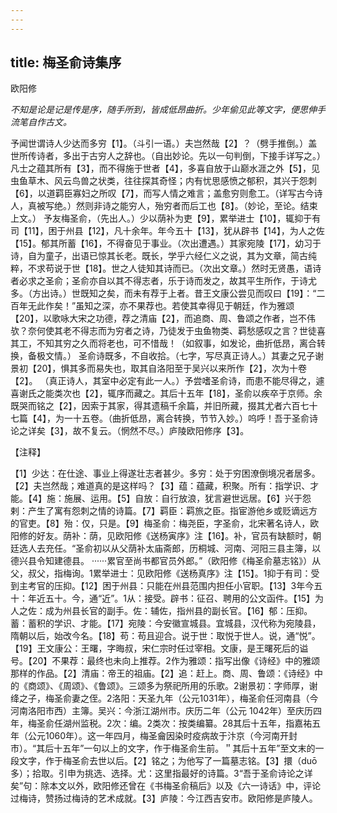 ```yaml
---
---
---
```

title: 梅圣俞诗集序
---



欧阳修

*不知是论是记是传是序，随手所到，皆成低昂曲折。少年偷见此等文字，便思伸手流笔自作古文。*

予闻世谓诗人少达而多穷【1】。（斗引一语。）夫岂然哉【2】？（劈手推倒。）盖世所传诗者，多出于古穷人之辞也。（自出妙论。先以一句判倒，下接手详写之。）凡士之蕴其所有【3】，而不得施于世者【4】，多喜自放于山巅水涯之外【5】，见虫鱼草木、风云鸟兽之状类，往往探其奇怪；内有忧思感愤之郁积，其兴于怨刺【6】，以道羁臣寡妇之所叹【7】，而写人情之难言；盖愈穷则愈工。（详写古今诗人，真被写绝。）然则非诗之能穷人，殆穷者而后工也【8】。（妙论，至论。结束上文。）
予友梅圣俞，（先出人。）少以荫补为吏【9】，累举进士【10】，辄抑于有司【11】，困于州县【12】，凡十余年。年今五十【13】，犹从辟书【14】，为人之佐【15】。郁其所蓄【16】，不得奋见于事业。（次出遭遇。）其家宛陵【17】，幼习于诗，自为童子，出语已惊其长老。既长，学乎六经仁义之说，其为文章，简古纯粹，不求苟说于世【18】。世之人徒知其诗而已。（次出文章。）然时无贤愚，语诗者必求之圣俞；圣俞亦自以其不得志者，乐于诗而发之，故其平生所作，于诗尤多。（方出诗。）世既知之矣，而未有荐于上者。昔王文康公尝见而叹曰【19】：“二百年无此作矣！”虽知之深，亦不果荐也。若使其幸得见于朝廷，作为雅颂【20】，以歌咏大宋之功德，荐之清庙【2】，而追商、周、鲁颂之作者，岂不伟欤？奈何使其老不得志而为穷者之诗，乃徒发于虫鱼物类、羁愁感叹之言？世徒喜其工，不知其穷之久而将老也，可不惜哉！（如叙事，如发论，曲折低昂，离合转换，备极文情。）
圣俞诗既多，不自收拾。（七字，写尽真正诗人。）其妻之兄子谢景初【20】，惧其多而易失也，取其自洛阳至于吴兴以来所作【2】，次为十卷【2】。
（真正诗人，其室中必定有此一人。）予尝嗜圣俞诗，而患不能尽得之，遽喜谢氏之能类次也【2】，辄序而藏之。其后十五年【18】，圣俞以疾卒于京师。余既哭而铭之【2】，因索于其家，得其遗稿千余篇，并旧所藏，掇其尤者六百七十七篇【4】，为一十五卷。（曲折低昂，离合转换，节节入妙。）呜呼！吾于圣俞诗论之详矣【3】，故不复云。（惘然不尽。）庐陵欧阳修序【3】。

【注释】

【1】少达：在仕途、事业上得遂壮志者甚少。多穷：处于穷困潦倒境况者居多。【2】夫岂然哉；难道真的是这样吗？【3】蕴：蕴藏，积聚。所有：指学识、才能。【4】施：施展、运用。【5】自放：自行放浪，犹言避世远居。【6】兴于怨剌：产生了寓有怨刺之情的诗篇。【7】羁臣：羁旅之臣。指宦游他乡或贬谪远方的官吏。【8】殆：仅，只是。【9】梅圣俞：梅尧臣，字圣俞，北宋著名诗人，欧阳修的好友。荫补：荫，见欧阳修《送杨寅序》注【16】。补，官员有缺额时，朝廷选人去充任。“圣俞初以从父荫补太庙斋郎，历桐城、河南、河阳三县主簿，以德兴县令知建德县。
······累官至尚书都官员外郎。”（欧阳修《梅圣俞墓志铭》）从父，叔父，指梅询。1累举进士：见欧阳修《送杨真序》注【15】。1抑于有司：受到主考官的压抑。【12】困于州县：只能在州县范围内担任小官职。【13】3年今五十：年近五十。今，通“近”。1从：接受。辟书：征召、聘用的公文函件。【15】为人之佐：成为州县长官的副手。佐：辅佐，指州县的副长官。【16】郁：压抑。蓄：蓄积的学识、才能。【17】宛陵：今安徽宣城县。宜城县，汉代称为宛陵县，隋朝以后，始改今名。【18】苟：苟且迎合。说于世：取悦于世人。说，通“悦”。【19】王文康公：王曙，字晦叔，宋仁宗时任过宰相。文康，是王曙死后的谥号。【20】不果荐：最终也未向上推荐。2作为雅颂：指写出像《诗经》中的雅颂那样的作品。【2】清庙：帝王的祖庙。【2】追：赶上。商、周、鲁颂：《诗经》中的《商颂》、《周颂》、《鲁颂》。三颂多为祭祀所用的乐歌。2谢景初：字师厚，谢绛之子，梅圣俞妻之侄。2洛阳：天圣九年（公元1031年），梅圣俞任河南县（今河南洛阳市西）主簿。吴兴：今浙江湖州市。庆历二年（公元
1042年）至庆历四年，梅圣俞任湖州监税。2次：编。2类次：按类编纂。28其后十五年，指嘉祐五年（公元1060年）。这一年四月，梅圣龠因染时疫病故于汴京（今河南开封市）。“其后十五年”一句以上的文字，作于梅圣俞生前。＂其后十五年”至文末的一段文字，作于梅圣俞去世以后。【2】铭之；为他写了一篇墓志铭。【3】擐（duō多）；拾取。引申为挑选、选择。尤：这里指最好的诗篇。3“吾于圣俞诗论之详矣”句：除本文以外，欧阳修还曾在《书梅圣俞稿后》以及《六一诗话》中，评论过梅诗，赞扬过梅诗的艺术成就。【3】庐陵：今江西吉安市。欧阳修是庐陵人。